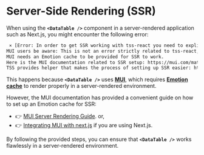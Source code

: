 # Server-Side Rendering (SSR)

When using the **`<DataTable />`** component in a server-rendered application such as Next.js, you might encounter the following error:

```bash
 ⨯ [Error: In order to get SSR working with tss-react you need to explicitly provide an Emotion cache.
MUI users be aware: This is not an error strictly related to tss-react, with or without tss-react,
MUI needs an Emotion cache to be provided for SSR to work.
Here is the MUI documentation related to SSR setup: https://mui.com/material-ui/guides/server-rendering/
TSS provides helper that makes the process of setting up SSR easier: https://docs.tss-react.dev/ssr]
```

This happens because **`<DataTable />`** uses **[MUI](https://mui.com/material-ui/)**, which requires **[Emotion cache](https://emotion.sh/docs/cache-provider)** to render properly in a server-rendered environment.

However, the MUI documentation has provided a convenient guide on how to set up an Emotion cache for SSR:

- 👉 [MUI Server Rendering Guide](https://mui.com/material-ui/guides/server-rendering/). or,
- 👉 [Integrating MUI with next.js](https://mui.com/material-ui/integrations/nextjs/) if you are using Next.js.

By following the provided steps, you can ensure that **`<DataTable />`** works flawlessly in a server-rendered environment.
